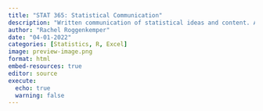 ```yaml
---
title: "STAT 365: Statistical Communication"
description: "Written communication of statistical ideas and content. Analyze data using appropriate methods from previous statistics courses. Writing technical reports with appropriate graphs and tables. Strategies to discern relevant and necessary information to communicate data, ideas, and results to different audiences."
author: "Rachel Roggenkemper"
date: "04-01-2022"
categories: [Statistics, R, Excel]
image: preview-image.png
format: html
embed-resources: true
editor: source
execute: 
  echo: true
  warning: false
---
```


